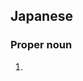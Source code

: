 ==Japanese==
{{ja-kanjitab|にい|しま|k2=じま|yomi=k|r=y}}

===Proper noun===
{{ja-pos|にい.じま|proper}}

# {{surname|lang=ja|sort=にいじま}}